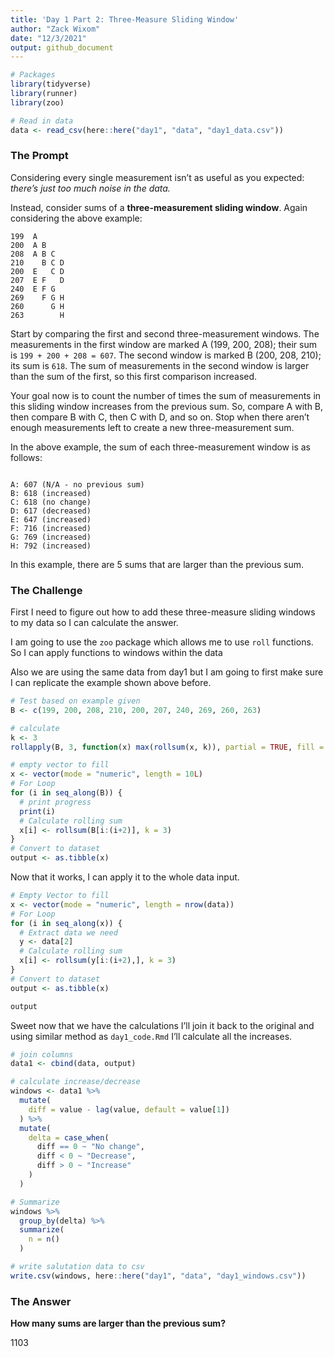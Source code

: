 ```yaml
---
title: 'Day 1 Part 2: Three-Measure Sliding Window'
author: "Zack Wixom"
date: "12/3/2021"
output: github_document
---
```


```r
# Packages
library(tidyverse)
library(runner)
library(zoo)

# Read in data
data <- read_csv(here::here("day1", "data", "day1_data.csv"))
```

### The Prompt

Considering every single measurement isn't as useful as you expected: *there's just too much noise in the data.*

Instead, consider sums of a **three-measurement sliding window**. Again considering the above example:

```
199  A      
200  A B    
208  A B C  
210    B C D
200  E   C D
207  E F   D
240  E F G  
269    F G H
260      G H
263        H

```

Start by comparing the first and second three-measurement windows. The measurements in the first window are marked A (199, 200, 208); their sum is `199 + 200 + 208 = 607`. The second window is marked B (200, 208, 210); its sum is `618`. The sum of measurements in the second window is larger than the sum of the first, so this first comparison increased.

Your goal now is to count the number of times the sum of measurements in this sliding window increases from the previous sum. So, compare A with B, then compare B with C, then C with D, and so on. Stop when there aren't enough measurements left to create a new three-measurement sum.

In the above example, the sum of each three-measurement window is as follows:

```

A: 607 (N/A - no previous sum)
B: 618 (increased)
C: 618 (no change)
D: 617 (decreased)
E: 647 (increased)
F: 716 (increased)
G: 769 (increased)
H: 792 (increased)

```
In this example, there are 5 sums that are larger than the previous sum.


### The Challenge

First I need to figure out how to add these three-measure sliding windows to my data so I can calculate the answer.

I am going to use the `zoo` package which allows me to use `roll` functions. So I can apply functions to windows within the data

Also we are using the same data from day1 but I am going to first make sure I can replicate the example shown above before.

```r
# Test based on example given
B <- c(199, 200, 208, 210, 200, 207, 240, 269, 260, 263)

# calculate
k <- 3
rollapply(B, 3, function(x) max(rollsum(x, k)), partial = TRUE, fill = NA)

# empty vector to fill
x <- vector(mode = "numeric", length = 10L)
# For Loop
for (i in seq_along(B)) {
  # print progress
  print(i)
  # Calculate rolling sum
  x[i] <- rollsum(B[i:(i+2)], k = 3)
}
# Convert to dataset
output <- as.tibble(x)

```

Now that it works, I can apply it to the whole data input.

```r

# Empty Vector to fill
x <- vector(mode = "numeric", length = nrow(data))
# For Loop
for (i in seq_along(x)) {
  # Extract data we need
  y <- data[2]
  # Calculate rolling sum
  x[i] <- rollsum(y[i:(i+2),], k = 3)
}
# Convert to dataset
output <- as.tibble(x)

output

```

Sweet now that we have the calculations I'll join it back to the original and using similar method as `day1_code.Rmd` I'll calculate all the increases.

```r
# join columns
data1 <- cbind(data, output)

# calculate increase/decrease
windows <- data1 %>% 
  mutate(
    diff = value - lag(value, default = value[1])
  ) %>% 
  mutate(
    delta = case_when(
      diff == 0 ~ "No change",
      diff < 0 ~ "Decrease",
      diff > 0 ~ "Increase"
    )
  )

# Summarize
windows %>% 
  group_by(delta) %>% 
  summarize(
    n = n()
  )

# write salutation data to csv
write.csv(windows, here::here("day1", "data", "day1_windows.csv"))

```

### The Answer

**How many sums are larger than the previous sum?**

1103


